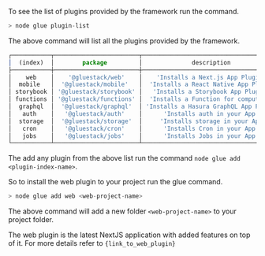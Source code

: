 
<Meta pageTitle="Install the web plugin | framework" description="Install the web plugin | framework." />





To see the list of plugins provided by the framework run the command.

```jsx
> node glue plugin-list
```

The above command will list all the plugins provided by the framework.

```jsx
┌───────────┬────────────────────────┬────────────────────────────────────────┐
│  (index)  │        package         │              description               │
├───────────┼────────────────────────┼────────────────────────────────────────┤
│    web    │    '@gluestack/web'    │    'Installs a Next.js App Plugin'     │
│  mobile   │  '@gluestack/mobile'   │  'Installs a React Native App Plugin'  │
│ storybook │ '@gluestack/storybook' │   'Installs a Storybook App Plugin'    │
│ functions │ '@gluestack/functions' │  'Installs a Function for computing'   │
│  graphql  │  '@gluestack/graphql'  │ 'Installs a Hasura GraphQL App Plugin' │
│   auth    │   '@gluestack/auth'    │      'Installs auth in your App'       │
│  storage  │  '@gluestack/storage'  │     'Installs storage in your App'     │
│   cron    │   '@gluestack/cron'    │      'Installs Cron in your App'       │
│   jobs    │   '@gluestack/jobs'    │      'Installs Jobs in your App'       │
└───────────┴────────────────────────┴────────────────────────────────────────┘
```

The add any plugin from the above list run the command `node glue add <plugin-index-name>`.

So to install the web plugin to your project run the glue command.

```jsx
> node glue add web <web-project-name>
```

The above command will add a new folder `<web-project-name>` to your project folder.

The web plugin is the latest NextJS application with added features on top of it. For more details refer to `{link_to_web_plugin}`
